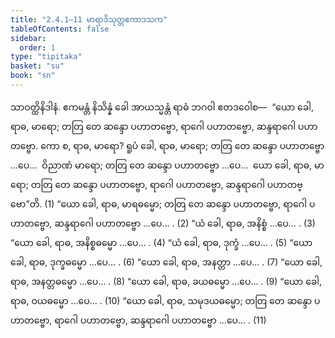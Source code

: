 ```yaml
---
title: "2.4.1–11 မာရာဒိသုတ္တဧကာဒသက"
tableOfContents: false
sidebar:
  order: 1
type: "tipitaka"
basket: "su"
book: "sn"
---
```



<DynamicBreadcrumb />

<Division number="194" book="sn" e="ch" v="18" p="307">

<Paragraph number="892" book="sn">
သာဝတ္ထိနိဒါနံ. ဧကမန္တံ နိသိန္နံ ခေါ အာယသ္မန္တံ ရာဓံ ဘဂဝါ ဧတဒဝေါစ—  “ယော ခေါ, ရာဓ, မာရော; တတြ တေ ဆန္ဒော ပဟာတဗ္ဗော, ရာဂေါ ပဟာတဗ္ဗော, ဆန္ဒရာဂေါ ပဟာတဗ္ဗော. ကော စ, ရာဓ, မာရော? ရူပံ ခေါ, ရာဓ, မာရော; တတြ တေ ဆန္ဒော ပဟာတဗ္ဗော …ပေ…  ဝိညာဏံ မာရော; တတြ တေ ဆန္ဒော ပဟာတဗ္ဗော …ပေ…  ယော ခေါ, ရာဓ, မာရော; တတြ တေ ဆန္ဒော ပဟာတဗ္ဗော, ရာဂေါ ပဟာတဗ္ဗော, ဆန္ဒရာဂေါ ပဟာတဗ္ဗော”တိ. (1)
</Paragraph>

</Division>
<Division number="195" book="sn" e="ch" v="18" p="307">

<Paragraph number="893" book="sn">
“ယော ခေါ, ရာဓ, မာရဓမ္မော; တတြ တေ ဆန္ဒော ပဟာတဗ္ဗော, ရာဂေါ ပဟာတဗ္ဗော, ဆန္ဒရာဂေါ ပဟာတဗ္ဗော …ပေ… . (2)
</Paragraph>

</Division>
<Division number="196" book="sn" e="ch" v="18" p="307">

<Paragraph number="894" book="sn">
“ယံ ခေါ, ရာဓ, အနိစ္စံ …ပေ… . (3)
</Paragraph>

</Division>
<Division number="197" book="sn" e="ch" v="18" p="308">

<Paragraph number="895" book="sn">
“ယော ခေါ, ရာဓ, အနိစ္စဓမ္မော …ပေ… . (4)
</Paragraph>

</Division>
<Division number="198" book="sn" e="ch" v="18" p="308">

<Paragraph number="896" book="sn">
“ယံ ခေါ, ရာဓ, ဒုက္ခံ …ပေ… . (5)
</Paragraph>

</Division>
<Division number="199" book="sn" e="ch" v="18" p="308">

<Paragraph number="897" book="sn">
“ယော ခေါ, ရာဓ, ဒုက္ခဓမ္မော …ပေ… . (6)
</Paragraph>

</Division>
<Division number="200" book="sn" e="ch" v="18" p="308">

<Paragraph number="898" book="sn">
“ယော ခေါ, ရာဓ, အနတ္တာ …ပေ… . (7)
</Paragraph>

</Division>
<Division number="201" book="sn" e="ch" v="18" p="308">

<Paragraph number="899" book="sn">
“ယော ခေါ, ရာဓ, အနတ္တဓမ္မော …ပေ… . (8)
</Paragraph>

</Division>
<Division number="202" book="sn" e="ch" v="18" p="308">

<Paragraph number="900" book="sn">
“ယော ခေါ, ရာဓ, ခယဓမ္မော …ပေ… . (9)
</Paragraph>

</Division>
<Division number="203" book="sn" e="ch" v="18" p="308">

<Paragraph number="901" book="sn">
“ယော ခေါ, ရာဓ, ဝယဓမ္မော …ပေ… . (10)
</Paragraph>

</Division>
<Division number="204" book="sn" e="ch" v="18" p="308">

<Paragraph number="902" book="sn">
“ယော ခေါ, ရာဓ, သမုဒယဓမ္မော; တတြ တေ ဆန္ဒော ပဟာတဗ္ဗော, ရာဂေါ ပဟာတဗ္ဗော, ဆန္ဒရာဂေါ ပဟာတဗ္ဗော …ပေ… . (11)
</Paragraph>
</Division>